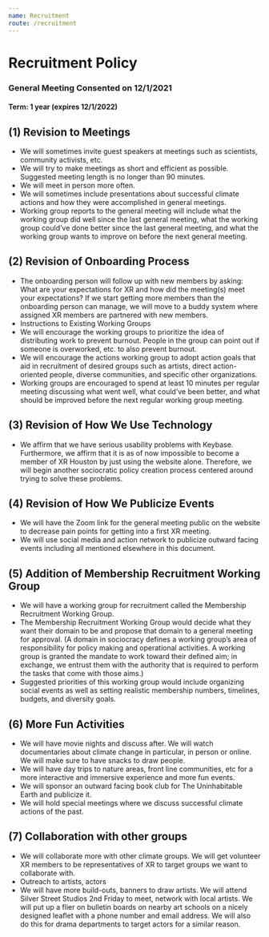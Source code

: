 ```yaml
---
name: Recruitment
route: /recruitment
---
```


# Recruitment Policy

### General Meeting Consented on 12/1/2021
#### Term: 1 year (expires 12/1/2022)

## (1) Revision to Meetings 
 - We will sometimes invite guest speakers at meetings such as scientists, community activists, etc.
 - We will try to make meetings as short and efficient as possible. Suggested meeting length is no longer than 90 minutes.
 - We will meet in person more often.
 - We will sometimes include presentations about successful climate actions and how they were accomplished in general meetings.
 - Working group reports to the general meeting will include what the working group did well since the last general meeting, what the working group could’ve done better since the last general meeting, and what the working group wants to improve on before the next general meeting. 

## (2) Revision of Onboarding Process
 - The onboarding person will follow up with new members by asking: What are your expectations for XR and how did the meeting(s) meet your expectations? If we start getting more members than the onboarding person can manage, we will move to a buddy system where assigned XR members are partnered with new members.
 - Instructions to Existing Working Groups 
 - We will encourage the working groups to prioritize the idea of distributing work to prevent burnout. People in the group can point out if someone is overworked, etc. to also prevent burnout. 
 - We will encourage the actions working group to adopt action goals that aid in recruitment of desired groups such as artists, direct action-oriented people, diverse communities, and specific other organizations.
 - Working groups are encouraged to spend at least 10 minutes per regular meeting discussing what went well, what could’ve been better, and what should be improved before the next regular working group meeting.

## (3) Revision of How We Use Technology 
 - We affirm that we have serious usability problems with Keybase. Furthermore, we affirm that it is as of now impossible to become a member of XR Houston by just using the website alone. Therefore, we will begin another sociocratic policy creation process centered around trying to solve these problems.

## (4) Revision of How We Publicize Events 
 - We will have the Zoom link for the general meeting public on the website to decrease pain points for getting into a first XR meeting.
 - We will use social media and action network to publicize outward facing events including all mentioned elsewhere in this document.

## (5) Addition of Membership Recruitment Working Group 
 - We will have a working group for recruitment called the Membership Recruitment Working Group. 
 - The Membership Recruitment Working Group would decide what they want their domain to be and propose that domain to a general meeting for approval. (A domain in sociocracy defines a working group’s area of responsibility for policy making and operational activities. A working group is granted the mandate to work toward their defined aim; in exchange, we entrust them with the authority that is required to perform the tasks that come with those aims.) 
 - Suggested priorities of this working group would include organizing social events as well as setting realistic membership numbers, timelines, budgets, and diversity goals. 

## (6) More Fun Activities 
 - We will have movie nights and discuss after. We will watch documentaries about climate change in particular, in person or online. We will make sure to have snacks to draw people.
 - We will have day trips to nature areas, front line communities, etc for a more interactive and immersive experience and more fun events. 
 - We will sponsor an outward facing book club for The Uninhabitable Earth and publicize it.
 - We will hold special meetings where we discuss successful climate actions of the past.

## (7) Collaboration with other groups
 - We will collaborate more with other climate groups. We will get volunteer XR members to be representatives of XR to target groups we want to collaborate with.
 - Outreach to artists, actors 
 - We will have more build-outs, banners to draw artists. We will attend Silver Street Studios 2nd Friday to meet, network with local artists. We will put up a flier on bulletin boards on nearby art schools on a nicely designed leaflet with a phone number and email address. We will also do this for drama departments to target actors for a similar reason. 

